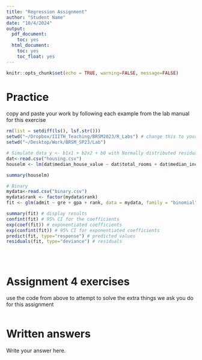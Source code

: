 ```yaml
---
title: "Regression Assignment"
author: "Student Name"
date: "10/4/2024"
output:
  pdf_document: 
    toc: yes
  html_document:
    toc: yes
    toc_float: yes
---
```


```r
knitr::opts_chunk$set(echo = TRUE, warning=FALSE, message=FALSE)
```


# Practice

copy and paste your work by following each example from the lab manual for this exercise

```r
rm(list = setdiff(ls(), lsf.str()))
setwd("~/Dropbox/IIITH_Teaching/BRSM2023/R_Labs") # change this to your working directory where you've put the data files, etc for this session
setwd("~/Desktop/Work/BRSM_SP23/Lab")

# Simulate data y <- b1x1 + b2x2 + b0 with Normally distributed residuals. You can assume sensible values for b1 b2 b0 as you please. 
dat<-read.csv("housing.csv")
houselm <- lm(dat$median_house_value ~ dat$total_rooms + dat$median_income)

summary(houselm)

```

```r
# Binary 
mydata<-read.csv("binary.csv")
mydata$rank <- factor(mydata$rank)
fit <- glm(admit ~ gre + gpa + rank, data = mydata, family = "binomial")

summary(fit) # display results
confint(fit) # 95% CI for the coefficients
exp(coef(fit)) # exponentiated coefficients
exp(confint(fit)) # 95% CI for exponentiated coefficients
predict(fit, type="response") # predicted values
residuals(fit, type="deviance") # residuals

```


```r

 


```
```r

```


```r

 
```




# Assignment 4 exercises

use the code from above to attempt to solve the extra things we ask you do for this assignment

```r



```
# Written answers


Write your answer here.

